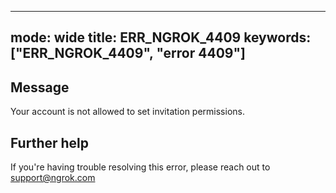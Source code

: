 
---
mode: wide
title: ERR_NGROK_4409
keywords: ["ERR_NGROK_4409", "error 4409"]
---

## Message
Your account is not allowed to set invitation permissions.




## Further help
If you're having trouble resolving this error, please reach out to [support@ngrok.com](mailto:support@ngrok.com?subject=Help%20with%20ERR_NGROK_4409)

